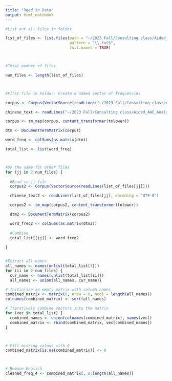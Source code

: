 ```yaml
---
title: "Read in Data"
output: html_notebook
---
```


```r
#List out all files in folder

list_of_files <- list.files(path = "~/2023 Fall/Consulting class/Aided_AAC_Analysis/T4", recursive = TRUE,
                            pattern = "\\.txt$", 
                            full.names = TRUE)



#Total number of files

num_files <- length(list_of_files)



#First file in Folder: Create a named vector of frequencies

corpus <- Corpus(VectorSource(readLines("~/2023 Fall/Consulting class/Aided_AAC_Analysis/T4/T4101.txt")))

chinese_text <- readLines("~/2023 Fall/Consulting class/Aided_AAC_Analysis/T4/T4101.txt", encoding = "UTF-8")

corpus <- tm_map(corpus, content_transformer(tolower))

dtm <- DocumentTermMatrix(corpus)

word_freq <- colSums(as.matrix(dtm))

total_list <- list(word_freq)



#Do the same for other files
for (jj in 2:num_files) {
  
  #Read in jj file
  corpus2 <- Corpus(VectorSource(readLines(list_of_files[jj])))

  chinese_text2 <- readLines(list_of_files[jj], encoding = "UTF-8")

  corpus2 <- tm_map(corpus2, content_transformer(tolower))

  dtm2 <- DocumentTermMatrix(corpus2)

  word_freq2 <- colSums(as.matrix(dtm2))
  
  #Combine
  total_list[[jj]] <- word_freq2
  
}


#Extract all names
all_names <- names(unlist(total_list[1]))
for (ii in 2:num_files) { 
  cur_name <- names(unlist(total_list[ii]))
  all_names <- union(all_names, cur_name)}

# Initialize an empty matrix with column names
combined_matrix <- matrix(0, nrow = 0, ncol = length(all_names))
colnames(combined_matrix) <- sort(all_names)

# Iteratively combine vectors into the matrix
for (vec in total_list) {
  combined_names <- union(colnames(combined_matrix), names(vec))
  combined_matrix <- rbind(combined_matrix, vec[combined_names])
}



# Fill missing values with 0
combined_matrix[is.na(combined_matrix)] <- 0



# Remove English
cleaned_freq_4 <- combined_matrix[, 8:length(all_names)]
```

